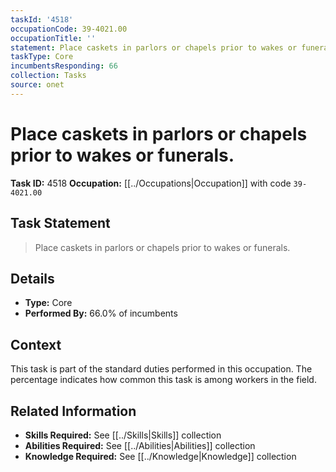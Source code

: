 ```yaml
---
taskId: '4518'
occupationCode: 39-4021.00
occupationTitle: ''
statement: Place caskets in parlors or chapels prior to wakes or funerals.
taskType: Core
incumbentsResponding: 66
collection: Tasks
source: onet
---
```

# Place caskets in parlors or chapels prior to wakes or funerals.

**Task ID:** 4518
**Occupation:** [[../Occupations|Occupation]] with code `39-4021.00`

## Task Statement

> Place caskets in parlors or chapels prior to wakes or funerals.

## Details

- **Type:** Core
- **Performed By:** 66.0% of incumbents

## Context

This task is part of the standard duties performed in this occupation. The percentage indicates how common this task is among workers in the field.

## Related Information

- **Skills Required:** See [[../Skills|Skills]] collection
- **Abilities Required:** See [[../Abilities|Abilities]] collection
- **Knowledge Required:** See [[../Knowledge|Knowledge]] collection
